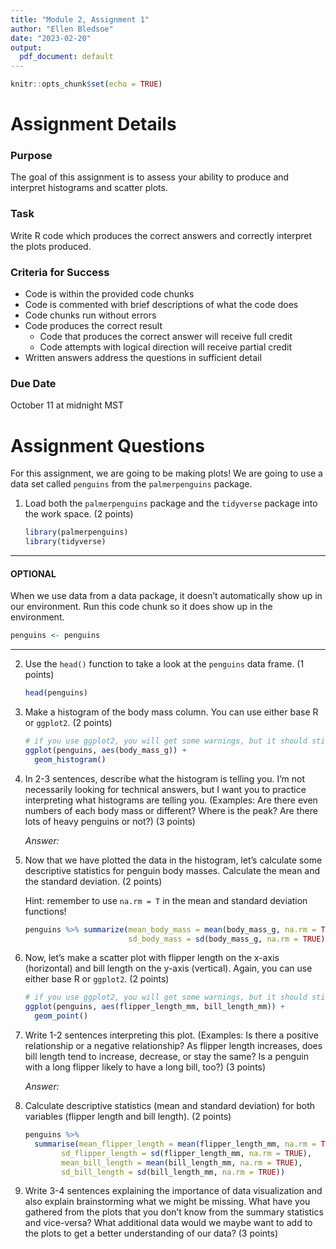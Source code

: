 ```yaml
---
title: "Module 2, Assignment 1"
author: "Ellen Bledsoe"
date: "2023-02-20"
output:
  pdf_document: default
---
```


```r
knitr::opts_chunk$set(echo = TRUE)
```

# Assignment Details

### Purpose

The goal of this assignment is to assess your ability to produce and interpret histograms and scatter plots.

### Task

Write R code which produces the correct answers and correctly interpret the plots produced.

### Criteria for Success

-   Code is within the provided code chunks
-   Code is commented with brief descriptions of what the code does
-   Code chunks run without errors
-   Code produces the correct result
    -   Code that produces the correct answer will receive full credit
    -   Code attempts with logical direction will receive partial credit
-   Written answers address the questions in sufficient detail

### Due Date

October 11 at midnight MST

# Assignment Questions

For this assignment, we are going to be making plots! We are going to use a data set called `penguins` from the `palmerpenguins` package.

1.  Load both the `palmerpenguins` package and the `tidyverse` package into the work space. (2 points)

    ```r
    library(palmerpenguins)
    library(tidyverse)
    ```

------------------------------------------------------------------------

#### OPTIONAL

When we use data from a data package, it doesn't automatically show up in our environment. Run this code chunk so it does show up in the environment.

```r
penguins <- penguins
```

------------------------------------------------------------------------

2.  Use the `head()` function to take a look at the `penguins` data frame. (1 points)

    ```r
    head(penguins)
    ```

3.  Make a histogram of the body mass column. You can use either base R or `ggplot2`. (2 points)

    ```r
    # if you use ggplot2, you will get some warnings, but it should still make a plot
    ggplot(penguins, aes(body_mass_g)) +
      geom_histogram()
    ```

4.  In 2-3 sentences, describe what the histogram is telling you. I'm not necessarily looking for technical answers, but I want you to practice interpreting what histograms are telling you. (Examples: Are there even numbers of each body mass or different? Where is the peak? Are there lots of heavy penguins or not?) (3 points)

    *Answer:*

5.  Now that we have plotted the data in the histogram, let's calculate some descriptive statistics for penguin body masses. Calculate the mean and the standard deviation. (2 points)

    Hint: remember to use `na.rm = T` in the mean and standard deviation functions!

    ```r
    penguins %>% summarize(mean_body_mass = mean(body_mass_g, na.rm = TRUE),
                           sd_body_mass = sd(body_mass_g, na.rm = TRUE))
    ```

6.  Now, let's make a scatter plot with flipper length on the x-axis (horizontal) and bill length on the y-axis (vertical). Again, you can use either base R or `ggplot2`. (2 points)

    ```r
    # if you use ggplot2, you will get some warnings, but it should still make a plot
    ggplot(penguins, aes(flipper_length_mm, bill_length_mm)) +
      geom_point()
    ```

7.  Write 1-2 sentences interpreting this plot. (Examples: Is there a positive relationship or a negative relationship? As flipper length increases, does bill length tend to increase, decrease, or stay the same? Is a penguin with a long flipper likely to have a long bill, too?) (3 points)

    *Answer:*

8.  Calculate descriptive statistics (mean and standard deviation) for both variables (flipper length and bill length). (2 points)

    ```r
    penguins %>% 
      summarise(mean_flipper_length = mean(flipper_length_mm, na.rm = TRUE),
            sd_flipper_length = sd(flipper_length_mm, na.rm = TRUE),
            mean_bill_length = mean(bill_length_mm, na.rm = TRUE),
            sd_bill_length = sd(bill_length_mm, na.rm = TRUE))
    ```

9.  Write 3-4 sentences explaining the importance of data visualization and also explain brainstorming what we might be missing. What have you gathered from the plots that you don't know from the summary statistics and vice-versa? What additional data would we maybe want to add to the plots to get a better understanding of our data? (3 points)
